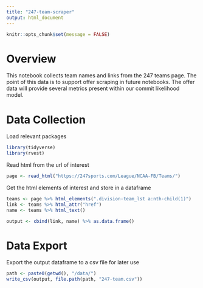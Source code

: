 ```yaml
---
title: "247-team-scraper"
output: html_document
---
```


```r
knitr::opts_chunk$set(message = FALSE)
```

# Overview

This notebook collects team names and links from the 247 teams page. The point of this data is to support offer scraping in future notebooks. The offer data will provide several metrics present within our commit likelihood model.

# Data Collection

Load relevant packages
```r
library(tidyverse)
library(rvest)
```

Read html from the url of interest
```r
page <- read_html("https://247sports.com/League/NCAA-FB/Teams/")
```

Get the html elements of interest and store in a dataframe
```r
teams <- page %>% html_elements(".division-team_lst a:nth-child(1)")
link <- teams %>% html_attr("href")
name <- teams %>% html_text()

output <- cbind(link, name) %>% as.data.frame()
```

# Data Export

Export the output dataframe to a csv file for later use
```r
path <- paste0(getwd(), "/data/")
write_csv(output, file.path(path, "247-team.csv"))
```

